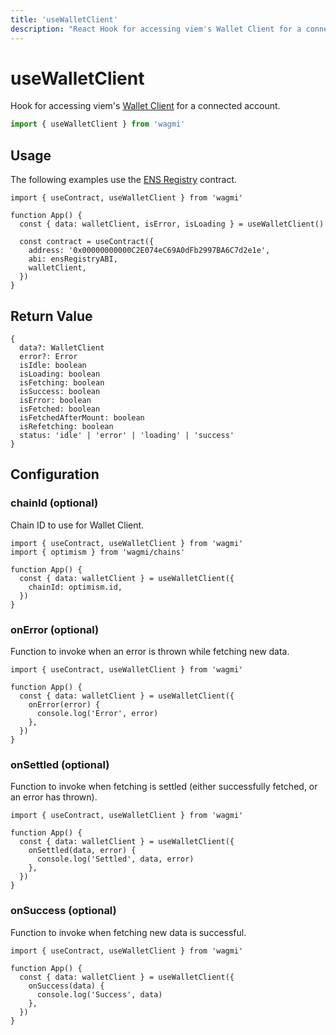 ```yaml
---
title: 'useWalletClient'
description: "React Hook for accessing viem's Wallet Client for a connected account."
---
```


# useWalletClient

Hook for accessing viem's [Wallet Client](https://viem.sh/docs/clients/wallet.html) for a connected account.

```ts
import { useWalletClient } from 'wagmi'
```

## Usage

The following examples use the [ENS Registry](https://etherscan.io/address/0x00000000000C2E074eC69A0dFb2997BA6C7d2e1e#code) contract.

```tsx {4, 9}
import { useContract, useWalletClient } from 'wagmi'

function App() {
  const { data: walletClient, isError, isLoading } = useWalletClient()

  const contract = useContract({
    address: '0x00000000000C2E074eC69A0dFb2997BA6C7d2e1e',
    abi: ensRegistryABI,
    walletClient,
  })
}
```

## Return Value

```tsx
{
  data?: WalletClient
  error?: Error
  isIdle: boolean
  isLoading: boolean
  isFetching: boolean
  isSuccess: boolean
  isError: boolean
  isFetched: boolean
  isFetchedAfterMount: boolean
  isRefetching: boolean
  status: 'idle' | 'error' | 'loading' | 'success'
}
```

## Configuration

### chainId (optional)

Chain ID to use for Wallet Client.

```tsx {5-7}
import { useContract, useWalletClient } from 'wagmi'
import { optimism } from 'wagmi/chains'

function App() {
  const { data: walletClient } = useWalletClient({
    chainId: optimism.id,
  })
}
```

### onError (optional)

Function to invoke when an error is thrown while fetching new data.

```tsx {5-7}
import { useContract, useWalletClient } from 'wagmi'

function App() {
  const { data: walletClient } = useWalletClient({
    onError(error) {
      console.log('Error', error)
    },
  })
}
```

### onSettled (optional)

Function to invoke when fetching is settled (either successfully fetched, or an error has thrown).

```tsx {5-7}
import { useContract, useWalletClient } from 'wagmi'

function App() {
  const { data: walletClient } = useWalletClient({
    onSettled(data, error) {
      console.log('Settled', data, error)
    },
  })
}
```

### onSuccess (optional)

Function to invoke when fetching new data is successful.

```tsx {5-7}
import { useContract, useWalletClient } from 'wagmi'

function App() {
  const { data: walletClient } = useWalletClient({
    onSuccess(data) {
      console.log('Success', data)
    },
  })
}
```
